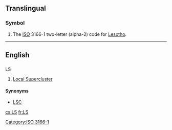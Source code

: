 {{also|.ls|l's|L's}}
==Translingual==

===Symbol===
{{head|mul|symbol}}
# The [[ISO]] 3166-1 two-letter (alpha-2) code for  [[Lesotho]].

[[Category:ISO 3166-1]]

----
==English==

==={{abbreviation-old|en}}===
; LS

# {{context|astronomy|lang=en}} [[Local Supercluster]]

====Synonyms====
* {{sense|Local Supercluster}} [[LSC]]

[[cs:LS]]
[[fr:LS]]